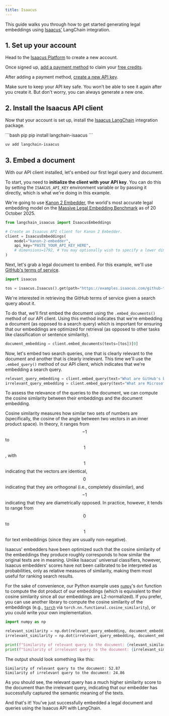 ```yaml
---
title: Isaacus
---
```


This guide walks you through how to get started generating legal embeddings using [Isaacus'](/oss/integrations/providers/isaacus) LangChain integration.

## 1. Set up your account

Head to the [Isaacus Platform](https://platform.isaacus.com/accounts/signup/) to create a new account.

Once signed up, [add a payment method](https://platform.isaacus.com/billing/) to claim your [free credits](https://docs.isaacus.com/pricing/credits).

After adding a payment method, [create a new API key](https://platform.isaacus.com/users/api-keys/).

Make sure to keep your API key safe. You won't be able to see it again after you create it. But don't worry, you can always generate a new one.

## 2. Install the Isaacus API client

Now that your account is set up, install the [Isaacus LangChain](https://pypi.org/project/langchain-isaacus/) integration package.

<CodeGroup>
```bash pip
pip install langchain-isaacus
```

```bash uv
uv add langchain-isaacus
```
</CodeGroup>

## 3. Embed a document

With our API client installed, let's embed our first legal query and document.

To start, you need to **initialize the client with your API key**. You can do this by setting the `ISAACUS_API_KEY` environment variable or by passing it directly, which is what we're doing in this example.

We're going to use [Kanon 2 Embedder](https://isaacus.com/blog/introducing-kanon-2-embedder), the world's most accurate legal embedding model on the [Massive Legal Embedding Benchmark](https://isaacus.com/blog/introducing-mleb) as of 20 October 2025.

```python
from langchain_isaacus import IsaacusEmbeddings

# Create an Isaacus API client for Kanon 2 Embedder.
client = IsaacusEmbeddings(
    model="kanon-2-embedder",
    api_key="PASTE_YOUR_API_KEY_HERE",
    # dimensions=1792, # You may optionally wish to specify a lower dimension.
)
```
Next, let's grab a legal document to embed. For this example, we'll use [GitHub's terms of service](https://github.com/terms).

```python
import isaacus

tos = isaacus.Isaacus().get(path="https://examples.isaacus.com/github-tos.md", cast_to=str)
```

We're interested in retrieving the GitHub terms of service given a search query about it.

To do that, we'll first embed the document using the `.embed_documents()` method of our API client. Using this method indicates that we're embedding a document (as opposed to a search query) which is important for ensuring that our embeddings are optimized for retrieval (as opposed to other tasks like classification or sentence similarity).

```python
document_embedding = client.embed_documents(texts=[tos])[0]
```

Now, let's embed two search queries, one that is clearly relevant to the document and another that is clearly irrelevant. This time we'll use the `.embed_query()` method of our API client, which indicates that we're embedding a search query.

```python
relevant_query_embedding = client.embed_query(text="What are GitHub's billing policies?")
irrelevant_query_embedding = client.embed_query(text="What are Microsoft's billing policies?")
```

To assess the relevance of the queries to the document, we can compute the cosine similarity between their embeddings and the document embedding.

Cosine similarity measures how similar two sets of numbers are (specifically, the cosine of the angle between two vectors in an inner product space). In theory, it ranges from $$-1$$ to $$1$$, with $$1$$ indicating that the vectors are identical, $$0$$ indicating that they are orthogonal (i.e., completely dissimilar), and $$-1$$ indicating that they are diametrically opposed. In practice, however, it tends to range from $$0$$ to $$1$$ for text embeddings (since they are usually non-negative).

Isaacus' embedders have been optimized such that the cosine similarity of the embeddings they produce roughly corresponds to how similar the original texts are in meaning. Unlike Isaacus' universal classifiers, however, Isaacus embedders' scores have not been calibrated to be interpreted as probabilities, only as relative measures of similarity, making them most useful for ranking search results.

For the sake of convenience, our Python example uses [`numpy`](https://numpy.org/)'s `dot` function to compute the dot product of our embeddings (which is equivalent to their cosine similarity since all our embeddings are L2-normalized). If you prefer, you can use another library to compute the cosine similarity of the embeddings (e.g., [`torch`](https://pytorch.org/) via `torch.nn.functional.cosine_similarity`), or you could write your own implementation.

```python
import numpy as np

relevant_similarity = np.dot(relevant_query_embedding, document_embedding)
irrelevant_similarity = np.dot(irrelevant_query_embedding, document_embedding)

print(f"Similarity of relevant query to the document: {relevant_similarity * 100:.2f}")
print(f"Similarity of irrelevant query to the document: {irrelevant_similarity * 100:.2f}")
```

The output should look something like this:
```
Similarity of relevant query to the document: 52.87
Similarity of irrelevant query to the document: 24.86
```

As you should see, the relevant query has a much higher similarity score to the document than the irrelevant query, indicating that our embedder has successfully captured the semantic meaning of the texts.

And that's it! You've just successfully embedded a legal document and queries using the Isaacus API with LangChain.
